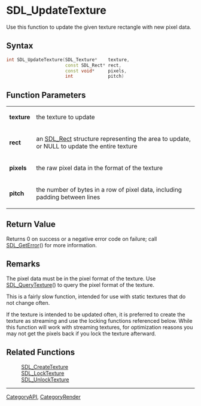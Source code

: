 
= SDL_UpdateTexture =
Use this function to update the given texture rectangle with new pixel data.


== Syntax ==
<syntaxhighlight lang='c++'>
int SDL_UpdateTexture(SDL_Texture*    texture,
                      const SDL_Rect* rect,
                      const void*     pixels,
                      int             pitch)
</syntaxhighlight>

== Function Parameters ==
{|
|'''texture'''
|the texture to update
|-
|'''rect'''
|an [[SDL_Rect]] structure representing the area to update, or NULL to update the entire texture
|-
|'''pixels'''
|the raw pixel data in the format of the texture
|-
|'''pitch'''
|the number of bytes in a row of pixel data, including padding between lines
|}

== Return Value ==
Returns 0 on success or a negative error code on failure; call [[SDL_GetError]]() for more information.

== Remarks ==
The pixel data must be in the pixel format of the texture. Use [[SDL_QueryTexture]]() to query the pixel format of the texture.

This is a fairly slow function, intended for use with static textures that do not change often.

If the texture is intended to be updated often, it is preferred to create the texture as streaming and use the locking functions referenced below. While this function will work with streaming textures, for optimization reasons you may not get the pixels back if you lock the texture afterward.

== Related Functions ==
:[[SDL_CreateTexture]]
:[[SDL_LockTexture]]
:[[SDL_UnlockTexture]]

----
[[CategoryAPI]], [[CategoryRender]]
